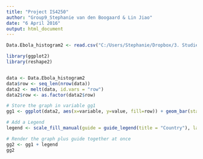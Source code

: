 ```yaml
---
title: "Project IS4250"
author: "Group9_Stephanie van den Boogaard & Lin Jiao"
date: "6 April 2016"
output: html_document
---
```


```r
Data.Ebola_histogram2 <- read.csv("C:/Users/Stephanie/Dropbox/3. Studie - Master SEPAM/Singapore/IS4242 Healthcare Analytics/Papers/Ebola database.csv", sep=";")

library(ggplot2)
library(reshape2)


data <- Data.Ebola_histogram2
data$row <- seq_len(nrow(data))
data2 <- melt(data, id.vars = "row")
data2$row <- as.factor(data2$row)

# Store the graph in variable gg1
gg1 <- ggplot(data2, aes(x=variable, y=value, fill=row)) + geom_bar(stat="identity") + ggtitle("Ebola in West Africa") + xlab("\nDate") + ylab("Number of Cases\n") + theme_bw() + theme(axis.text.x=element_text(angle=45), legend.position =  c(0.8, 0.8))

# Add a Legend
legend <- scale_fill_manual(guide = guide_legend(title = "Country"), labels = c("Guinea", "Liberia", "Sierra Leone"), values=c("#0066CC", "#4C9900", "#CC0000") )

# Render the graph plus guide together at once
gg2 <- gg1 + legend
gg2

```

